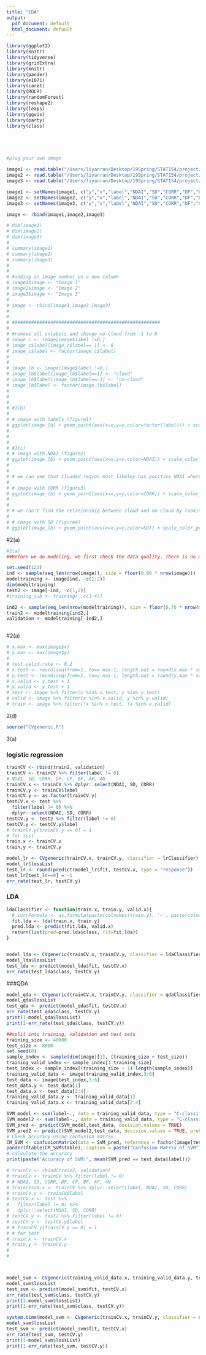 ```yaml
---
title: "EDA"
output:
  pdf_document: default
  html_document: default
---
```


```r
library(ggplot2)
library(knitr)
library(tidyverse)
library(gridExtra)
library(knitr)
library(pander)
library(e1071)
library(caret)
library(ROCR)
library(randomForest)
library(reshape2)
library(leaps)
library(ggvis)
library(party)
library(class)





#plug your own image 

image1 <- read.table("/Users/liyanran/Desktop/19Spring/STAT154/project/project2/image_data/image1.txt", quote="\"", comment.char="")
image2 <- read.table("/Users/liyanran/Desktop/19Spring/STAT154/project/project2/image_data/image2.txt", quote="\"", comment.char="")
image3 <- read.table("/Users/liyanran/Desktop/19Spring/STAT154/project/project2/image_data/image3.txt", quote="\"", comment.char="")

image1 <- setNames(image1, c("y","x","label","NDAI","SD","CORR","DF","CF","BF","AF","AN"))
image2 <- setNames(image2, c("y","x","label","NDAI","SD","CORR","DF","CF","BF","AF","AN"))
image3 <- setNames(image3, c("y","x","label","NDAI","SD","CORR","DF","CF","BF","AF","AN"))

image <- rbind(image1,image2,image3)

# dim(image1)
# dim(image2)
# dim(image3)
# 
# summary(image1)
# summary(image2)
# summary(image3)
# 
# 
# #adding an image number on a new column
# image1$image <- "Image 1"
# image2$image <- "Image 2"
# image3$image <- "Image 3"
# 
# image <- rbind(image1,image2,image3)
# 
# 
# ######################################################
# 
# #remove all unlabels and change no-cloud from -1 to 0
# image_c <- image[image$label !=0,]
# image_c$label[image_c$label==-1] <- 0
# image_c$label <- factor(image_c$label)
# 
# 
# image_lb <- image[image$label !=0,]
# image_lb$label[image_lb$label==1] <- "cloud"
# image_lb$label[image_lb$label==-1] <- "no-cloud"
# image_lb$label <- factor(image_lb$label)
# 
# 
# 
# #1(b)
# 
# # image with labels (figure1)
# ggplot(image_lb) + geom_point(aes(x=x,y=y,color=factor(label))) + scale_color_discrete(name="label") + theme_bw() + theme(panel.grid = element_blank()) + facet_grid(.~image)+ coord_fixed()
# 
# 
# 
# #1(c)
# # image with NDAI (figure2)
# ggplot(image_lb) + geom_point(aes(x=x,y=y,color=NDAI)) + scale_color_gradientn(colors=topo.colors(10)) + theme_bw() + theme(panel.grid = element_blank()) + facet_grid(.~image)+ coord_fixed()
# 
# 
# # we can see that clouded region most likeley has positive NDAI whereas no-cloud region most likely has negative NDAI
# 
# # image with CORR (figure3)
# ggplot(image_lb) + geom_point(aes(x=x,y=y,color=CORR)) + scale_color_gradientn(colors=topo.colors(10)) + theme_bw() + theme(panel.grid = element_blank()) + facet_grid(.~image)+ coord_fixed()
# 
# 
# # we can't find the relationship between cloud and no-cloud by looking at CORR
# 
# # image with SD (figure4)
# ggplot(image_lb) + geom_point(aes(x=x,y=y,color=SD)) + scale_color_gradientn(colors=topo.colors(10)) + theme_bw() + theme(panel.grid = element_blank()) + facet_grid(.~image)+ coord_fixed()


```

#2(a)
```r
#2(a)
##Before we do modeling, we first check the data quality. There is no missing value for the three image datasets. First, we combine the three image data together, remove the unlabeled data (about 40% of the data are unlabeled) and convert the label to categorical data (+1 = cloud, 0 = not cloud). Then we split the total image data into training (80%) and test (20%) set. We use the 80% training data to train our models, the six classification models we choose are Logistic regression, KNN, Decision Tree, Random Forest, Support Vector Machines, and Neural Networks. We apply cross-validation for hyperparameter optimization, then use one specific model for each kind on 20% testing set and get the prediction results. Finally we compare the six models' confusion matrix and ROC curve to select the best fit model.

set.seed(123)
ind <- sample(seq_len(nrow(image)), size = floor(0.80 * nrow(image)))
modeltraining <- image[ind, -c(1:2)]
dim(modeltraining)
test2 <- image[-ind, -c(1,2)]
#training_sub <- training[ ,c(1:4)]

ind2 <- sample(seq_len(nrow(modeltraining)), size = floor(0.75 * nrow(modeltraining)))
train2 <- modeltraining[ind2,]
validation <- modeltraining[-ind2,]



```
#2(a)
```r
# x.max <- max(image$x)
# y.max <- max(image$y)
# 
# test.valid.rate <- 0.2
# x.test <- round(seq(from=1, to=x.max-1, length.out = round(x.max * sqrt(test.valid.rate))))
# y.test <- round(seq(from=1, to=y.max-1, length.out = round(y.max * sqrt(test.valid.rate))))
# x.valid <- x.test + 1
# y.valid <- y.test + 1
# test <- image %>% filter(x %in% x.test, y %in% y.test)
# valid <- image %>% filter(x %in% x.valid, y %in% y.valid)
# train <- image %>% filter(!x %in% x.test, !x %in% x.valid)
```


2(d)
```r
source("CVgeneric.R")
```

3(a)

### logistic regression
```r
trainCV <- rbind(train2, validation)
trainCV <- trainCV %>% filter(label != 0)
# NDAI, SD, CORR, DF, CF, BF, AF, AN
trainCV.x <- trainCV %>% dplyr::select(NDAI, SD, CORR)
trainCV.y <- trainCV$label
trainCV.y <- as.factor(trainCV.y)
testCV.x <- test %>% 
  filter(label != 0) %>%
  dplyr::select(NDAI, SD, CORR)
testCV.y <- test2 %>% filter(label != 0)
testCV.y <- testCV.y$label
# trainCV.y[trainCV.y == 0] = 1
# for test
train.x <- trainCV.x
train.y <- trainCV.y

```

```r
model_lr <- CVgeneric(trainCV.x, trainCV.y, classifier = lrClassifier)
model_lr$lossList
test_lr <- round(predict(model_lr$fit, testCV.x, type = "response"))
test_lr[test_lr==0] = -1
err_rate(test_lr, testCV.y)
```

### LDA
```r
ldaClassifier <- function(train.x, train.y, valid.x){
  # currFormula <- as.formula(paste(colnames(train.y), '~', paste(colnames(train.x), collapse = '+'), sep = ''))
  fit.lda <- lda(train.x, train.y)
  pred.lda <- predict(fit.lda, valid.x)
  return(list(pred=pred.lda$class, fit=fit.lda))
}


model_lda <- CVgeneric(trainCV.x, trainCV.y, classifier = ldaClassifier)
model_lda$lossList
test_lda <- predict(model_lda$fit, testCV.x)
err_rate(test_lda$class, testCV.y)
```


###QDA
```r
model_qda <- CVgeneric(trainCV.x, trainCV.y, classifier = qdaClassifier)
model_qda$lossList
test_qda <- predict(model_qda$fit, testCV.x)
err_rate(test_qda$class, testCV.y)
print(1-model_qda$lossList)
print(1-err_rate(test_qda$class, testCV.y))
```

```r
##split into training, validation and test sets
training_size <- 40000
test_size <- 8000
set.seed(0)
sample_index <- sample(dim(image)[1], (training_size + test_size))
training_valid_index <- sample_index[1:training_size]
test_index <- sample_index[(training_size + 1):length(sample_index)]
training_valid_data <- image[training_valid_index,3:6]
test_data <- image[test_index,3:6]
test_data.y <- test_data[1]
test_data.x <- test_data[2:4]
training_valid_data.y <- training_valid_data[1]
training_valid_data.x <- training_valid_data[2:4]
```

```r
SVM_model <- svm(label~., data = training_valid_data, type = "C-classification")
SVM_model2 <- svm(label~., data = training_valid_data, type = "C-classification", probability = TRUE)
SVM_pred <- predict(SVM_model,test_data, decision.values = TRUE)
SVM_pred2 <- predict(SVM_model2,test_data, decision.values = TRUE, probability = TRUE)
# Check accuracy using confusion matrix
CM_SVM <- confusionMatrix(data = SVM_pred, reference = factor(image[test_index,'label']), positive = "1")
pander(ftable(CM_SVM$table), caption = paste("Confusion Matrix of SVM"))
# calculate the accuracy 
print(paste('Accuracy of SVM:', mean(SVM_pred == test_data$label))) 
```


```r
# trainCV <- rbind(train2, validation)
# trainCV <- trainCV %>% filter(label != 0)
# # NDAI, SD, CORR, DF, CF, BF, AF, AN
# trainCVsvm.x <- trainCV %>% dplyr::select(label, NDAI, SD, CORR)
# trainCV.y <- trainCV$label
# testCV.x <- test %>% 
#   filter(label != 0) %>%
#   dplyr::select(NDAI, SD, CORR)
# testCV.y <- test2 %>% filter(label != 0)
# testCV.y <- testCV.y$label
# # trainCV.y[trainCV.y == 0] = 1
# # for test
# train.x <- trainCV.x
# train.y <- trainCV.y
# 
# 



model_svm <- CVgeneric(training_valid_data.x, training_valid_data.y, test_data.x, classifier = svmClassifier)
model_svm$lossList
test_svm <- predict(model_svm$fit, testCV.x)
err_rate(test_svm$class, testCV.y)
print(1-model_svm$lossList)
print(1-err_rate(test_svm$class, testCV.y))
```

```r
system.time(model_svm <- CVgeneric(trainCV.x, trainCV.y, classifier = svmClassifier))
model_svm$lossList
test_svm <- predict(model_svm$fit, testCV.x)
err_rate(test_svm, testCV.y)
print(1-model_svm$lossList)
print(1-err_rate(test_svm, testCV.y))
```




